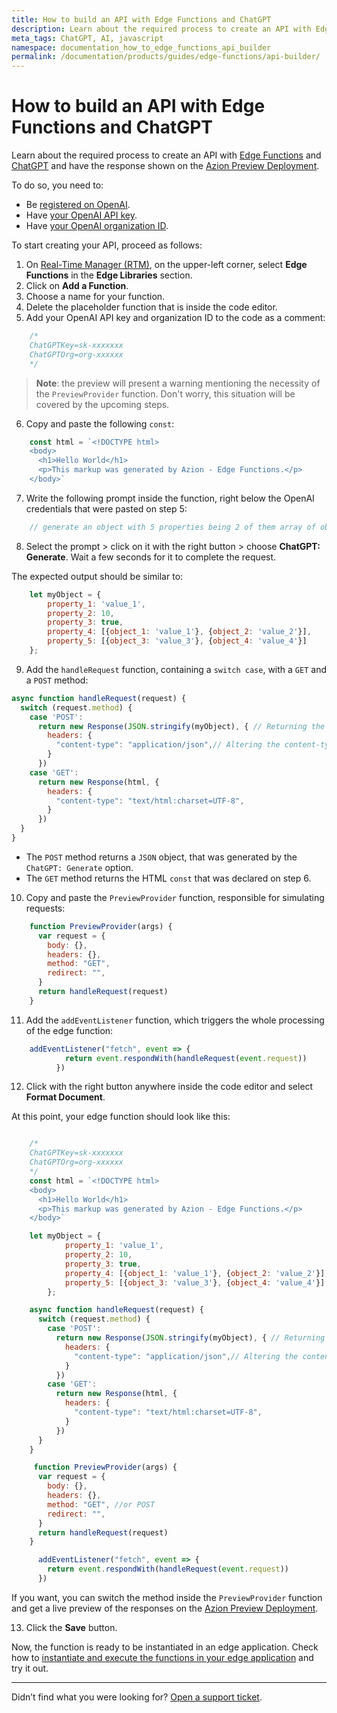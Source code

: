 ```yaml
---
title: How to build an API with Edge Functions and ChatGPT
description: Learn about the required process to create an API with Edge Functions and ChatGPT and have the response shown on the Azion Preview Deployment.
meta_tags: ChatGPT, AI, javascript
namespace: documentation_how_to_edge_functions_api_builder
permalink: /documentation/products/guides/edge-functions/api-builder/
---
```


# How to build an API with Edge Functions and ChatGPT

Learn about the required process to create an API with [Edge Functions](/en/documentation/products/edge-application/edge-functions/) and [ChatGPT](/en/documentation/products/edge-application/edge-functions/runtime-api/ai-integration/) and have the response shown on the [Azion Preview Deployment](/en/documentation/products/edge-application/edge-functions/runtime-api/preview-deployment/).

To do so, you need to:

- Be [registered on OpenAI](https://chat.openai.com/).
- Have [your OpenAI API key](https://platform.openai.com/account/api-keys).
- Have [your OpenAI organization ID](https://platform.openai.com/account/org-settings).

To start creating your API, proceed as follows:

1. On [Real-Time Manager (RTM)](https://manager.azion.com/), on the upper-left corner, select **Edge Functions** in the **Edge Libraries** section.
2. Click on **Add a Function**.
3. Choose a name for your function.
4. Delete the placeholder function that is inside the code editor. 
5. Add your OpenAI API key and organization ID to the code as a comment:

```js
    /*
    ChatGPTKey=sk-xxxxxxx
    ChatGPTOrg=org-xxxxxx
    */
```

> **Note**: the preview will present a warning mentioning the necessity of the `PreviewProvider` function. Don't worry, this situation will be covered by the upcoming steps.



6. Copy and paste the following `const`:

```js
    const html = `<!DOCTYPE html>
    <body>
      <h1>Hello World</h1>
      <p>This markup was generated by Azion - Edge Functions.</p>
    </body>`
```



7. Write the following prompt inside the function, right below the OpenAI credentials that were pasted on step 5:

```js
    // generate an object with 5 properties being 2 of them array of objects
```



8. Select the prompt > click on it with the right button > choose **ChatGPT: Generate**. Wait a few seconds for it to complete the request.

The expected output should be similar to:

```js
    let myObject = {
        property_1: 'value_1',
        property_2: 10,
        property_3: true,
        property_4: [{object_1: 'value_1'}, {object_2: 'value_2'}],
        property_5: [{object_3: 'value_3'}, {object_4: 'value_4'}]
    };
```



9. Add the `handleRequest` function, containing a `switch case`, with a `GET` and a `POST` method:

```js
async function handleRequest(request) {
  switch (request.method) {
    case 'POST':
      return new Response(JSON.stringify(myObject), { // Returning the object generated by ChatGPT
        headers: {
          "content-type": "application/json",// Altering the content-type to application/json
        }
      })
    case 'GET':
      return new Response(html, {
        headers: {
          "content-type": "text/html:charset=UTF-8",
        }
      })
  }
}
```

- The `POST` method returns a `JSON` object, that was generated by the `ChatGPT: Generate` option.
- The `GET` method returns the HTML `const` that was declared on step 6.



10. Copy and paste the `PreviewProvider` function, responsible for simulating requests:

```js
    function PreviewProvider(args) {
      var request = {
        body: {},
        headers: {},
        method: "GET", 
        redirect: "",
      }
      return handleRequest(request)
    }
```



11. Add the `addEventListener` function, which triggers the whole processing of the edge function:

```js
    addEventListener("fetch", event => {
            return event.respondWith(handleRequest(event.request))
          })
```



12. Click with the right button anywhere inside the code editor and select **Format Document**.

At this point, your edge function should look like this:

```js

    /*
    ChatGPTKey=sk-xxxxxxx
    ChatGPTOrg=org-xxxxxx
    */
    const html = `<!DOCTYPE html>
    <body>
      <h1>Hello World</h1>
      <p>This markup was generated by Azion - Edge Functions.</p>
    </body>`

    let myObject = {
            property_1: 'value_1',
            property_2: 10,
            property_3: true,
            property_4: [{object_1: 'value_1'}, {object_2: 'value_2'}],
            property_5: [{object_3: 'value_3'}, {object_4: 'value_4'}]
        };

    async function handleRequest(request) {
      switch (request.method) {
        case 'POST':
          return new Response(JSON.stringify(myObject), { // Returning the object generated by ChatGPT
            headers: {
              "content-type": "application/json",// Altering the content-type to application/json
            }
          })
        case 'GET':
          return new Response(html, {
            headers: {
              "content-type": "text/html:charset=UTF-8",
            }
          })
      }
    }

     function PreviewProvider(args) { 
      var request = {
        body: {},
        headers: {},
        method: "GET", //or POST
        redirect: "",
      }
      return handleRequest(request)
    }

      addEventListener("fetch", event => {
        return event.respondWith(handleRequest(event.request))
      })
```

If you want, you can switch the method inside the `PreviewProvider` function and get a live preview of the responses on the [Azion Preview Deployment](/en/documentation/products/edge-application/edge-functions/runtime-api/preview-deployment/).



13. Click the **Save** button.

Now, the function is ready to be instantiated in an edge application. Check how to [instantiate and execute the functions in your edge application](/en/documentation/products/edge-application/edge-functions-instances/) and try it out.

---

Didn’t find what you were looking for? [Open a support ticket](https://tickets.azion.com/).

